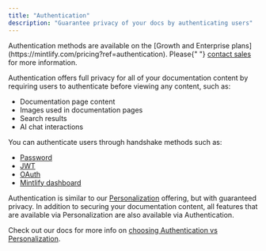 ```yaml
---
title: "Authentication"
description: "Guarantee privacy of your docs by authenticating users"
---
```


<Info>
  Authentication methods are available on the [Growth and Enterprise plans](https://mintlify.com/pricing?ref=authentication). Please{" "}
  <a href="mailto:sales@mintlify.com">contact sales</a> for more information.
</Info>

Authentication offers full privacy for all of your
documentation content by requiring users to authenticate before viewing any content, such as:

- Documentation page content
- Images used in documentation pages
- Search results
- AI chat interactions

You can authenticate users through handshake methods such as:

- [Password](./authentication-setup/password)
- [JWT](./authentication-setup/jwt)
- [OAuth](./authentication-setup/oauth)
- [Mintlify dashboard](./authentication-setup/mintlify)

Authentication is similar to our [Personalization](./personalization) offering, but with guaranteed privacy. In addition
to securing your documentation content, all features that are available via
Personalization are also available via Authentication.

Check out our docs for more info on [choosing Authentication vs Personalization](./authentication-vs-personalization).
